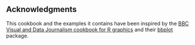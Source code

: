 ## Acknowledgments

This cookbook and the examples it contains have been inspired by the [BBC Visual and Data Journalism cookbook for R graphics](https://bbc.github.io/rcookbook/) and their [bbplot](https://github.com/bbc/bbplot) package.
